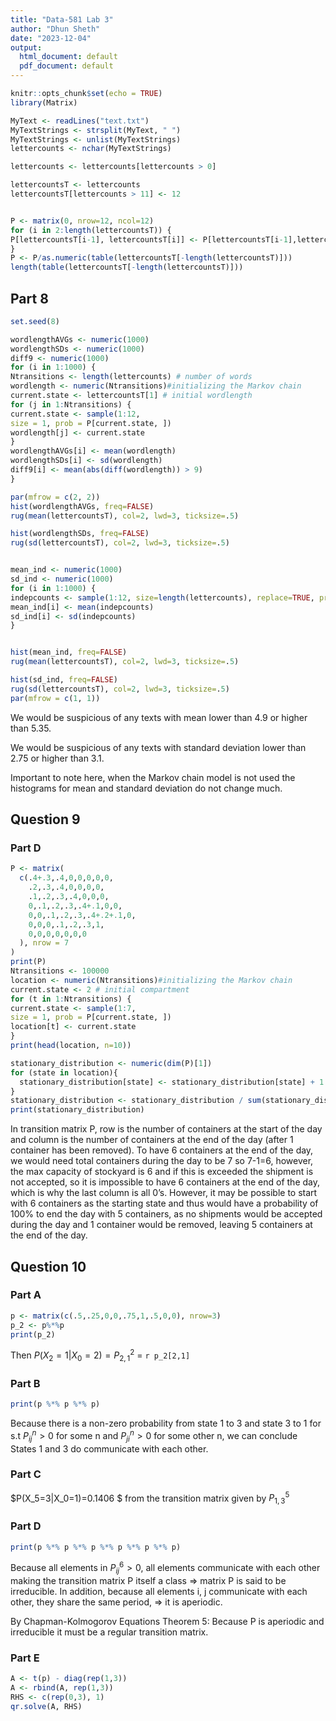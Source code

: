 ---
title: "Data-581 Lab 3"
author: "Dhun Sheth"
date: "2023-12-04"
output:
  html_document: default
  pdf_document: default
---

```{r setup, include=FALSE}
knitr::opts_chunk$set(echo = TRUE)
library(Matrix)

MyText <- readLines("text.txt")
MyTextStrings <- strsplit(MyText, " ")
MyTextStrings <- unlist(MyTextStrings)
lettercounts <- nchar(MyTextStrings)

lettercounts <- lettercounts[lettercounts > 0]

lettercountsT <- lettercounts
lettercountsT[lettercounts > 11] <- 12


P <- matrix(0, nrow=12, ncol=12)
for (i in 2:length(lettercountsT)) {
P[lettercountsT[i-1], lettercountsT[i]] <- P[lettercountsT[i-1],lettercountsT[i]] + 1
}
P <- P/as.numeric(table(lettercountsT[-length(lettercountsT)]))
length(table(lettercountsT[-length(lettercountsT)]))


```

## Part 8 
```{r question_8}

set.seed(8)

wordlengthAVGs <- numeric(1000)
wordlengthSDs <- numeric(1000)
diff9 <- numeric(1000)
for (i in 1:1000) {
Ntransitions <- length(lettercounts) # number of words
wordlength <- numeric(Ntransitions)#initializing the Markov chain
current.state <- lettercountsT[1] # initial wordlength
for (j in 1:Ntransitions) {
current.state <- sample(1:12,
size = 1, prob = P[current.state, ])
wordlength[j] <- current.state
}
wordlengthAVGs[i] <- mean(wordlength)
wordlengthSDs[i] <- sd(wordlength)
diff9[i] <- mean(abs(diff(wordlength)) > 9)
}

par(mfrow = c(2, 2))
hist(wordlengthAVGs, freq=FALSE)
rug(mean(lettercountsT), col=2, lwd=3, ticksize=.5)

hist(wordlengthSDs, freq=FALSE)
rug(sd(lettercountsT), col=2, lwd=3, ticksize=.5)


mean_ind <- numeric(1000)
sd_ind <- numeric(1000)
for (i in 1:1000) {
indepcounts <- sample(1:12, size=length(lettercounts), replace=TRUE, prob=table(lettercountsT)/length(lettercounts))
mean_ind[i] <- mean(indepcounts)
sd_ind[i] <- sd(indepcounts)
}


hist(mean_ind, freq=FALSE)
rug(mean(lettercountsT), col=2, lwd=3, ticksize=.5)

hist(sd_ind, freq=FALSE)
rug(sd(lettercountsT), col=2, lwd=3, ticksize=.5)
par(mfrow = c(1, 1))
```

We would be suspicious of any texts with mean lower than 4.9 or higher than 5.35.  

We would be suspicious of any texts with standard deviation lower than 2.75 or higher than 3.1.  

Important to note here, when the Markov chain model is not used the histograms for mean and standard deviation do not change much. 

## Question 9
### Part D
```{r question_9_part_d}

P <- matrix(
  c(.4+.3,.4,0,0,0,0,0,
    .2,.3,.4,0,0,0,0,
    .1,.2,.3,.4,0,0,0,
    0,.1,.2,.3,.4+.1,0,0,
    0,0,.1,.2,.3,.4+.2+.1,0,
    0,0,0,.1,.2,.3,1,
    0,0,0,0,0,0,0
  ), nrow = 7
)
print(P)
Ntransitions <- 100000
location <- numeric(Ntransitions)#initializing the Markov chain
current.state <- 2 # initial compartment
for (t in 1:Ntransitions) {
current.state <- sample(1:7,
size = 1, prob = P[current.state, ])
location[t] <- current.state
}
print(head(location, n=10))

stationary_distribution <- numeric(dim(P)[1])
for (state in location){
  stationary_distribution[state] <- stationary_distribution[state] + 1
}
stationary_distribution <- stationary_distribution / sum(stationary_distribution)
print(stationary_distribution)

```
In transition matrix P, row is the number of containers at the start of the day and column is the number of containers at the end of the day (after 1 container has been removed). To have 6 containers at the end of the day, we would need total containers during the day to be 7 so 7-1=6, however, the max capacity of stockyard is 6 and if this is exceeded the shipment is not accepted, so it is impossible to have 6 containers at the end of the day, which is why the last column is all 0's. However, it may be possible to start with 6 containers as the starting state and thus would have a probability of 100% to end the day with 5 containers, as no shipments would be accepted during the day and 1 container would be removed, leaving 5 containers at the end of the day. 

## Question 10
### Part A
```{r question_10_part_a}

p <- matrix(c(.5,.25,0,0,.75,1,.5,0,0), nrow=3)
p_2 <- p%*%p
print(p_2)
```


Then $P(X_2=1|X_0=2) = P_{2,1}^{2}$  = `r p_2[2,1]`

### Part B
```{r question_10_part_b}

print(p %*% p %*% p)

```
Because there is a non-zero probability from state 1 to 3 and state 3 to 1 for s.t $P_{ij}^n \gt 0$ for some n and $P_{ji}^n \gt 0$ for some other n, we can conclude States 1 and 3 do communicate with each other.

### Part C
$P(X_5=3|X_0=1)=0.1406 $ from the transition matrix given by $P_{1,3}^5$

### Part D
```{r question_10_part_d}

print(p %*% p %*% p %*% p %*% p %*% p)

```
Because all elements in $P_{ij}^6 \gt 0$, all elements communicate with each other making the transition matrix P itself a class => matrix P is said to be irreducible. In addition, because all elements i, j communicate with each other, they share the same period, => it is aperiodic.    

By Chapman-Kolmogorov Equations Theorem 5: Because P is aperiodic and irreducible it must be a regular transition matrix. 

### Part E
```{r question_10_part_e}

A <- t(p) - diag(rep(1,3))
A <- rbind(A, rep(1,3))
RHS <- c(rep(0,3), 1)
qr.solve(A, RHS)

```
